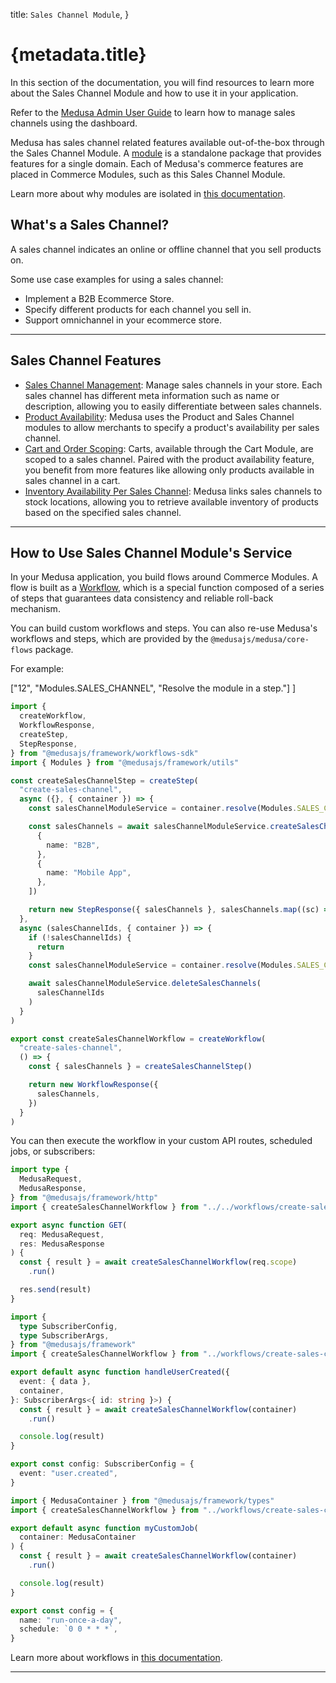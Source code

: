
  title: `Sales Channel Module`,
}

# {metadata.title}

In this section of the documentation, you will find resources to learn more about the Sales Channel Module and how to use it in your application.

<Note title="Looking for no-code docs?">

Refer to the [Medusa Admin User Guide](!user-guide!/settings/sales-channels) to learn how to manage sales channels using the dashboard.

</Note>

Medusa has sales channel related features available out-of-the-box through the Sales Channel Module. A [module](!docs!/learn/fundamentals/modules) is a standalone package that provides features for a single domain. Each of Medusa's commerce features are placed in Commerce Modules, such as this Sales Channel Module.

<Note>

Learn more about why modules are isolated in [this documentation](!docs!/learn/fundamentals/modules/isolation).

</Note>

## What's a Sales Channel?

A sales channel indicates an online or offline channel that you sell products on.

Some use case examples for using a sales channel:

- Implement a B2B Ecommerce Store.
- Specify different products for each channel you sell in.
- Support omnichannel in your ecommerce store.

---

## Sales Channel Features

- [Sales Channel Management](/references/sales-channel/models/SalesChannel): Manage sales channels in your store. Each sales channel has different meta information such as name or description, allowing you to easily differentiate between sales channels.
- [Product Availability](./links-to-other-modules/page.mdx): Medusa uses the Product and Sales Channel modules to allow merchants to specify a product's availability per sales channel.
- [Cart and Order Scoping](./links-to-other-modules/page.mdx): Carts, available through the Cart Module, are scoped to a sales channel. Paired with the product availability feature, you benefit from more features like allowing only products available in sales channel in a cart.
- [Inventory Availability Per Sales Channel](./links-to-other-modules/page.mdx): Medusa links sales channels to stock locations, allowing you to retrieve available inventory of products based on the specified sales channel.

---

## How to Use Sales Channel Module's Service

In your Medusa application, you build flows around Commerce Modules. A flow is built as a [Workflow](!docs!/learn/fundamentals/workflows), which is a special function composed of a series of steps that guarantees data consistency and reliable roll-back mechanism. 

You can build custom workflows and steps. You can also re-use Medusa's workflows and steps, which are provided by the `@medusajs/medusa/core-flows` package.

For example:

  ["12", "Modules.SALES_CHANNEL", "Resolve the module in a step."]
]

```ts title="src/workflows/create-sales-channel.ts" highlights={highlights}
import { 
  createWorkflow, 
  WorkflowResponse,
  createStep,
  StepResponse,
} from "@medusajs/framework/workflows-sdk"
import { Modules } from "@medusajs/framework/utils"

const createSalesChannelStep = createStep(
  "create-sales-channel",
  async ({}, { container }) => {
    const salesChannelModuleService = container.resolve(Modules.SALES_CHANNEL)

    const salesChannels = await salesChannelModuleService.createSalesChannels([
      {
        name: "B2B",
      },
      {
        name: "Mobile App",
      },
    ])

    return new StepResponse({ salesChannels }, salesChannels.map((sc) => sc.id))
  },
  async (salesChannelIds, { container }) => {
    if (!salesChannelIds) {
      return
    }
    const salesChannelModuleService = container.resolve(Modules.SALES_CHANNEL)

    await salesChannelModuleService.deleteSalesChannels(
      salesChannelIds
    )
  }
)

export const createSalesChannelWorkflow = createWorkflow(
  "create-sales-channel",
  () => {
    const { salesChannels } = createSalesChannelStep()

    return new WorkflowResponse({
      salesChannels,
    })
  }
)
```

You can then execute the workflow in your custom API routes, scheduled jobs, or subscribers:

<CodeTabs group="resource-types">
  <CodeTab label="API Route" value="api-route">
    
```ts title="src/api/workflow/route.ts" highlights={[["11"], ["12"]]} collapsibleLines="1-6" expandButtonLabel="Show Imports"
import type {
  MedusaRequest,
  MedusaResponse,
} from "@medusajs/framework/http"
import { createSalesChannelWorkflow } from "../../workflows/create-sales-channel"

export async function GET(
  req: MedusaRequest,
  res: MedusaResponse
) {
  const { result } = await createSalesChannelWorkflow(req.scope)
    .run()

  res.send(result)
}
```

  </CodeTab>
  <CodeTab label="Subscriber" value="subscriber">
    
```ts title="src/subscribers/user-created.ts" highlights={[["11"], ["12"]]} collapsibleLines="1-6" expandButtonLabel="Show Imports"
import {
  type SubscriberConfig,
  type SubscriberArgs,
} from "@medusajs/framework"
import { createSalesChannelWorkflow } from "../workflows/create-sales-channel"

export default async function handleUserCreated({
  event: { data },
  container,
}: SubscriberArgs<{ id: string }>) {
  const { result } = await createSalesChannelWorkflow(container)
    .run()

  console.log(result)
}

export const config: SubscriberConfig = {
  event: "user.created",
}
```

  </CodeTab>
  <CodeTab label="Scheduled Job" value="scheduled-job">
    
```ts title="src/jobs/run-daily.ts" highlights={[["7"], ["8"]]}
import { MedusaContainer } from "@medusajs/framework/types"
import { createSalesChannelWorkflow } from "../workflows/create-sales-channel"

export default async function myCustomJob(
  container: MedusaContainer
) {
  const { result } = await createSalesChannelWorkflow(container)
    .run()

  console.log(result)
}

export const config = {
  name: "run-once-a-day",
  schedule: `0 0 * * *`,
}
```

  </CodeTab>
</CodeTabs>

Learn more about workflows in [this documentation](!docs!/learn/fundamentals/workflows).

---

<CommerceModuleSections />